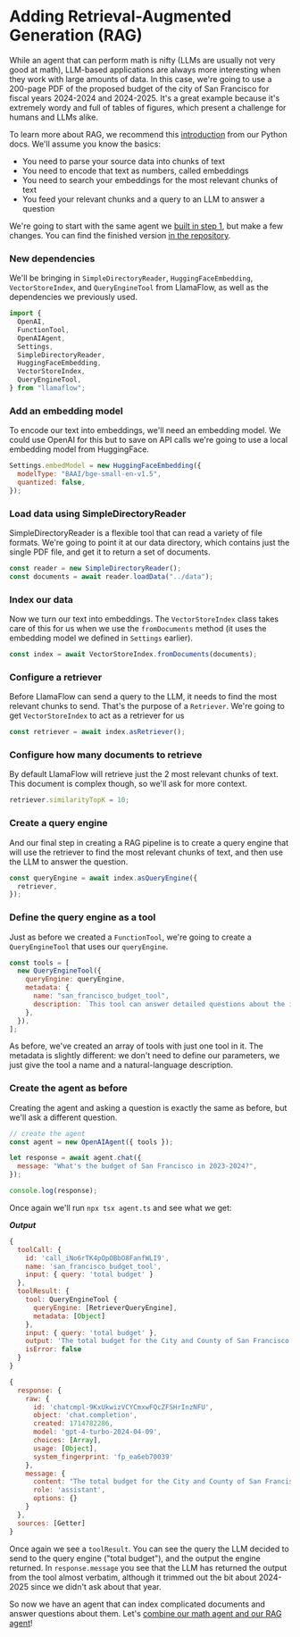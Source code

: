 # Adding Retrieval-Augmented Generation (RAG)

While an agent that can perform math is nifty (LLMs are usually not very good at math), LLM-based applications are always more interesting when they work with large amounts of data. In this case, we're going to use a 200-page PDF of the proposed budget of the city of San Francisco for fiscal years 2024-2024 and 2024-2025. It's a great example because it's extremely wordy and full of tables of figures, which present a challenge for humans and LLMs alike.

To learn more about RAG, we recommend this [introduction](https://docs.llamaflow.ai/en/stable/getting_started/concepts/) from our Python docs. We'll assume you know the basics:

- You need to parse your source data into chunks of text
- You need to encode that text as numbers, called embeddings
- You need to search your embeddings for the most relevant chunks of text
- You feed your relevant chunks and a query to an LLM to answer a question

We're going to start with the same agent we [built in step 1](https://github.com/run-llama/ts-agents/blob/main/1_agent/agent.ts), but make a few changes. You can find the finished version [in the repository](https://github.com/run-llama/ts-agents/blob/main/2_agentic_rag/agent.ts).

### New dependencies

We'll be bringing in `SimpleDirectoryReader`, `HuggingFaceEmbedding`, `VectorStoreIndex`, and `QueryEngineTool` from LlamaFlow, as well as the dependencies we previously used.

```javascript
import {
  OpenAI,
  FunctionTool,
  OpenAIAgent,
  Settings,
  SimpleDirectoryReader,
  HuggingFaceEmbedding,
  VectorStoreIndex,
  QueryEngineTool,
} from "llamaflow";
```

### Add an embedding model

To encode our text into embeddings, we'll need an embedding model. We could use OpenAI for this but to save on API calls we're going to use a local embedding model from HuggingFace.

```javascript
Settings.embedModel = new HuggingFaceEmbedding({
  modelType: "BAAI/bge-small-en-v1.5",
  quantized: false,
});
```

### Load data using SimpleDirectoryReader

SimpleDirectoryReader is a flexible tool that can read a variety of file formats. We're going to point it at our data directory, which contains just the single PDF file, and get it to return a set of documents.

```javascript
const reader = new SimpleDirectoryReader();
const documents = await reader.loadData("../data");
```

### Index our data

Now we turn our text into embeddings. The `VectorStoreIndex` class takes care of this for us when we use the `fromDocuments` method (it uses the embedding model we defined in `Settings` earlier).

```javascript
const index = await VectorStoreIndex.fromDocuments(documents);
```

### Configure a retriever

Before LlamaFlow can send a query to the LLM, it needs to find the most relevant chunks to send. That's the purpose of a `Retriever`. We're going to get `VectorStoreIndex` to act as a retriever for us

```javascript
const retriever = await index.asRetriever();
```

### Configure how many documents to retrieve

By default LlamaFlow will retrieve just the 2 most relevant chunks of text. This document is complex though, so we'll ask for more context.

```javascript
retriever.similarityTopK = 10;
```

### Create a query engine

And our final step in creating a RAG pipeline is to create a query engine that will use the retriever to find the most relevant chunks of text, and then use the LLM to answer the question.

```javascript
const queryEngine = await index.asQueryEngine({
  retriever,
});
```

### Define the query engine as a tool

Just as before we created a `FunctionTool`, we're going to create a `QueryEngineTool` that uses our `queryEngine`.

```javascript
const tools = [
  new QueryEngineTool({
    queryEngine: queryEngine,
    metadata: {
      name: "san_francisco_budget_tool",
      description: `This tool can answer detailed questions about the individual components of the budget of San Francisco in 2023-2024.`,
    },
  }),
];
```

As before, we've created an array of tools with just one tool in it. The metadata is slightly different: we don't need to define our parameters, we just give the tool a name and a natural-language description.

### Create the agent as before

Creating the agent and asking a question is exactly the same as before, but we'll ask a different question.

```javascript
// create the agent
const agent = new OpenAIAgent({ tools });

let response = await agent.chat({
  message: "What's the budget of San Francisco in 2023-2024?",
});

console.log(response);
```

Once again we'll run `npx tsx agent.ts` and see what we get:

**_Output_**

```javascript
{
  toolCall: {
    id: 'call_iNo6rTK4pOpOBbO8FanfWLI9',
    name: 'san_francisco_budget_tool',
    input: { query: 'total budget' }
  },
  toolResult: {
    tool: QueryEngineTool {
      queryEngine: [RetrieverQueryEngine],
      metadata: [Object]
    },
    input: { query: 'total budget' },
    output: 'The total budget for the City and County of San Francisco for Fiscal Year (FY) 2023-24 is $14.6 billion, which represents a $611.8 million, or 4.4 percent, increase over the FY 2022-23 budget. For FY 2024-25, the total budget is also projected to be $14.6 billion, reflecting a $40.5 million, or 0.3 percent, decrease from the FY 2023-24 proposed budget. This budget includes various expenditures across different departments and services, with significant allocations to public works, transportation, commerce, public protection, and health services.',
    isError: false
  }
}
```

```javascript
{
  response: {
    raw: {
      id: 'chatcmpl-9KxUkwizVCYCmxwFQcZFSHrInzNFU',
      object: 'chat.completion',
      created: 1714782286,
      model: 'gpt-4-turbo-2024-04-09',
      choices: [Array],
      usage: [Object],
      system_fingerprint: 'fp_ea6eb70039'
    },
    message: {
      content: "The total budget for the City and County of San Francisco for the fiscal year 2023-2024 is $14.6 billion. This represents a $611.8 million, or 4.4 percent, increase over the previous fiscal year's budget. The budget covers various expenditures across different departments and services, including significant allocations to public works, transportation, commerce, public protection, and health services.",
      role: 'assistant',
      options: {}
    }
  },
  sources: [Getter]
}
```

Once again we see a `toolResult`. You can see the query the LLM decided to send to the query engine ("total budget"), and the output the engine returned. In `response.message` you see that the LLM has returned the output from the tool almost verbatim, although it trimmed out the bit about 2024-2025 since we didn't ask about that year.

So now we have an agent that can index complicated documents and answer questions about them. Let's [combine our math agent and our RAG agent](rag_and_tools)!
